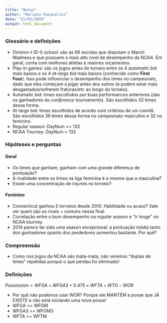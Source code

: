 ---
title: "Notas"
author: "Mariana Pasqualini"
date: "21/02/2020"
output: html_document
---

### Glossário e definições

- Division-I (D-I) school: são as 68 escolas que disputam o March Madness e que possuem o mais alto nível de desempenho da NCAA. Em geral, conta com melhores atletas e maiores orçamentos.
- Play-in games: são os jogos antes do torneio entre os 4 _automatic bid_ mais baixos e os 4 _at-large bid_ mais baixos (conhecido como **First Four**). Isso pode influenciar o desempenho dos times no campeonato, dado que eles começam a jogar antes dos outros (e podem estar mais desgastados/sofrerem fraturas/etc ao longo do torneio).
- Automatic bid: times escolhidos por boas performances anteriores (são os ganhadores do _conference tournaments_). São escolhidos 32 times dessa forma.
- At-large bid: times escolhidos de acordo com critérios de um comitê. São escolhidos 36 times dessa forma no campeonato masculino e 32 no feminino.
- Regular season: DayNum <= 132
- NCAA Tourney: DayNum > 132

### Hipóteses e perguntas
#### Geral
- Os times que ganham, ganham com uma grande diferença de pontuação?
- A rivalidade entre os times na liga feminina é a mesma que a masculina?
- Existe uma concentração de injuries no torneio?

#### Feminino 
- Connecticut ganhou 5 torneios desde 2010. Habilidade ou acaso? Vale ver quem são os rivais + comuns nessa final. 
- Correlação entre o bom desempenho na _regular season_ e "ir longe" no NCAA tourney.
- 2014 parece ter sido uma season excepcional: a pontuação média tanto dos ganhadores quanto dos perdedores aumentou bastante. Por quê?

### Compreensão
- Como nos jogos da NCAA são mata-mata, não veremos "duplas de times" repetidas porque o que perdeu foi eliminado!



### Definições
 $Possession = WFGA + WFGA3 + 0.475 \times WFTA + WTO - WOR$ 
 
- Por quê não podemos usar WOR? Porque ele MANTÉM a posse que JÁ EXISTE e não 
  está iniciando uma nova posse!
- WFGA >= WFGM
- WFGA3 >= WFGM3 
- WFTA >= WFTM